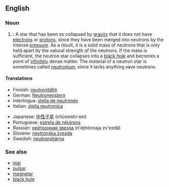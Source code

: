 ==English==
{{wikipedia}}

===Noun===
{{en-noun|sg=[[neutron]] [[star]]}}

# {{star}}: A star that has been so collapsed by [[gravity]] that it does not have [[electron]]s or [[proton|protons]], since they have been merged into neutrons by the intense [[pressure]].  As a result, it is a solid mass of neutrons that is only held apart by the natural strength of the neutrons.  If the mass is sufficient, the neutron star collapses into a [[black hole]] and becomes a point of [[infinitely]] dense matter.  The material of a neutron star is sometimes called [[neutronium]], since it lacks anything save neutrons.

====Translations====
{{trans-top|star composed of neutrons}}
*Finnish: [[neutronitähti]]
*German: [[Neutronenstern]] {{m}}
*Interlingua: [[stella de neutrones]]
*Italian: [[stella neutronica]] {{f}}
{{trans-mid}}
*Japanese: [[中性子星]] (chūseishi-sei)
*Portuguese: [[estrela de nêutrons]]
*Russian: [[нейтронная звезда]] (n'ejtrónnaja zv'ezdá) {{f}}
*Slovene: [[nevtronska zvezda]] {{f}}
*Swedish: [[neutronstjärna]]
{{trans-bottom}}

===See also===
*[[star]]
*[[pulsar]]
*[[magnetar]]
*[[black hole]]